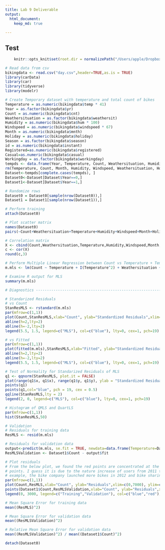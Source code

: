 ```yaml
---
title: Lab 9 Deliverable 
output: 
  html_document:
    keep_md: true
  
---
```


## Test

```r
    knitr::opts_knit$set(root.dir = normalizePath("/Users/apple/Dropbox/Student Data/Fall 2019/MA 575/Group Project/Bike/MA-575-Lab-Project")) 
```

```r
# Read data from csv
bikingdata <- read.csv("day.csv",header=TRUE,as.is = TRUE)
library(carData)
library(car)
library(tidyverse)
library(modelr)
```

```r
# Create Temporary dataset with temperature and total count of bikes
Temperature = as.numeric(bikingdata$temp * 41)
Year = as.factor(bikingdata$yr)
Count = as.numeric(bikingdata$cnt)
Weathersituation = as.factor(bikingdata$weathersit)
Humidity = as.numeric(bikingdata$hum * 100)
Windspeed = as.numeric(bikingdata$windspeed * 67)
Month = as.numeric(bikingdata$mnth)
Holiday = as.numeric(bikingdata$holiday)
Season = as.factor(bikingdata$season)
id = as.numeric(bikingdata$instant)
Registered=as.numeric(bikingdata$registered)
Casual=as.numeric(bikingdata$casual)
Workingday = as.factor(bikingdata$workingday)
tempds <- data.frame(Year, Temperature, Count, Weathersituation, Humidity, Windspeed, Month, Holiday, Season, id, Workingday,Casual,Registered)
rm(Temperature, Count, Month, Humidity, Windspeed, Weathersituation, Holiday, Season, id, Workingday, Year,Casual, Registered)
Dataset<-tempds[complete.cases(tempds), ]
Dataset0<-Dataset[Dataset$Year==0,]
Dataset1<-Dataset[Dataset$Year==1,]
```

```r
# Randomize rows
Dataset0 = Dataset0[sample(nrow(Dataset0)),]
Dataset1 = Dataset1[sample(nrow(Dataset1)),]
```

```r
# Perform training
attach(Dataset0)
```

```r
# Plot scatter matrix 
names(Dataset0)
pairs(~Count+Weathersituation+Temperature+Humidity+Windspeed+Month+Holiday+Season+Workingday,data=Dataset0,gap=0.4, pch = 19, cex = 0.1)

# Correlation matrix
X <- cbind(Count,Weathersituation,Temperature,Humidity,Windspeed,Month,Holiday,Season,Workingday)
c <- cor(X)
round(c,3)
```

```r
# Perform Multiple Linear Regression between Count vs Temperature + Temperature^2 + Humidity + # Weathersituation + Windspeed + Season
m.mls <- lm(Count ~ Temperature + I(Temperature^2) + Weathersituation + Humidity + Windspeed + Holiday + Season)

# Examine R output for MLS
summary(m.mls)
```

```r
# Diagnostics -----------------------------------------------------------------------------------------------

# Standarized Residuals
# vs Count
StanResMLS <- rstandard(m.mls)
par(mfrow=c(1,1))
plot(Count,StanResMLS,xlab="Count", ylab="Standardized Residuals",xlim=c(0,7000), col="blue", pch = 19, cex = 0.5)
abline(h=2,lty=2)
abline(h=-2,lty=2)
legend(5.5, 1.5, legend=c("MLS"), col=c("blue"), lty=0, cex=1, pch=19)
```

```r
# vs Fitted
par(mfrow=c(1,1))
plot(fitted(m.mls),StanResMLS,xlab="Fitted", ylab="Standardized Residuals",xlim=c(0,7000), col="blue", pch = 19, cex = 0.5)
abline(h=2,lty=2)
abline(h=-2,lty=2)
legend(5.5, 1.5, legend=c("MLS"), col=c("blue"), lty=0, cex=1, pch=19)
```

```r
# Test of Normality for Standarized Residuals of MLS
q1 <- qqnorm(StanResMLS, plot.it = FALSE)
plot(range(q1$x, q1$x), range(q1$y, q1$y), ylab = "Standardized Residuals", xlab = "Theoretical Quantiles" ) 
points(q1)
points(q1,col="blue", pch = 19, cex = 0.5)
qqline(StanResMLS,lty = 2)
legend(2, 0, legend=c("MLS"), col=c("blue"), lty=0, cex=1, pch=19)
```

```r
# Histogram of QMLS and QuartLS
par(mfrow=c(1,1))
hist(StanResMLS,50)
```

```r
# Validation 
# Residuals for training data
ResMLS <- resid(m.mls)

# Residuals for validation data
output<-predict(m.mls, se.fit = TRUE, newdata=data.frame(Temperature=Dataset1$Temperature, Humidity=Dataset1$Humidity,Weathersituation=Dataset1$Weathersituation,Windspeed=Dataset1$Windspeed,Season=Dataset1$Season,Holiday=Dataset1$Holiday))
ResMLSValidation <- Dataset1$Count - output$fit

# Plot residuals
# From the below plot, we found the red points are concentrated at the upper right of the blue
# points. I guess it is due to the nature increase of users from 2011 to 2012 (i.e. For
# example, the bike company launched more bikes in 2012 and bike sharing became more popular). # However, the variables we have can't capture the nature increase.
par(mfrow=c(1,1))
plot(Count,ResMLS,xlab="Count", ylab="Residuals",xlim=c(0,7000), ylim=c(min(ResMLS,ResMLSValidation),max(ResMLS,ResMLSValidation)),  col=c("blue"), lty=0, cex=1, pch=19)
points(Dataset1$Count,ResMLSValidation,xlab="Count", ylab="Residuals",xlim=c(0,7000),col="red", lty=0, cex=1, pch=19)
legend(0, 3000, legend=c("Training","Validation"), col=c("blue","red"), lty=0, cex=1, pch=19)
```

```r
# Mean Square Error for training data
mean((ResMLS)^2)

# Mean Square Error for validation data
mean((ResMLSValidation)^2)

# Relative Mean Square Error for validation data
mean((ResMLSValidation)^2) / mean((Dataset1$Count)^2)

```

```r
detach(Dataset0)
```